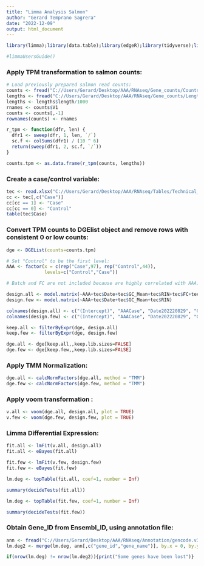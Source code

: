```yaml
---
title: "Limma Analysis Salmon"
author: "Gerard Temprano Sagrera"
date: "2022-12-09"
output: html_document
---
```


```r
library(limma);library(data.table);library(edgeR);library(tidyverse);library(openxlsx)
```


```r
#limmaUsersGuide()
```

### Apply TPM transformation to salmon counts:

```r
# Load previously prepared salmon read counts:
counts <- fread("C://Users/Gerard/Desktop/AAA/RNAseq/Gene_counts/Counts.salmon.txt")
lengths <- fread("C://Users/Gerard/Desktop/AAA/RNAseq/Gene_counts/Lengths.txt")
lengths <- lengths$length/1000
rnames <- counts$V1
counts <- counts[,-1]
rownames(counts) <- rnames

r_tpm <- function(dfr, len) {
  dfr1 <- sweep(dfr, 1, len, `/`)
  sc.f <- colSums(dfr1) / (10 ^ 6)
  return(sweep(dfr1, 2, sc.f, `/`))
}

counts.tpm <- as.data.frame(r_tpm(counts, lengths))
```

### Create a case/control variable:

```r
tec <- read.xlsx("C://Users/Gerard/Desktop/AAA/RNAseq/Tables/Technical_CompleteV2.xlsx")
cc <- tec[,c("Case")]
cc[cc == 1] <- "Case"
cc[cc == 0] <- "Control"
table(tec$Case)
```

### Convert TPM counts to DGElist object and remove rows with consistent 0 or low counts:

```r
dge <- DGEList(counts=counts.tpm)

# Set "Control" to be the first level:
AAA <- factor(x = c(rep("Case",97), rep("Control",44)),
              levels=c("Control","Case"))

# Batch and FC are not included because are highly correlated with AAA:

design.all <- model.matrix(~AAA+tec$Date+tec$GC_Mean+tec$RIN+tec$FC+tec$Batch)
design.few <- model.matrix(~AAA+tec$Date+tec$GC_Mean+tec$RIN)

colnames(design.all) <- c("(Intercept)", "AAACase", "Date202220829", "GC_Mean", "RIN","FC","Plate")
colnames(design.few) <- c("(Intercept)", "AAACase", "Date202220829", "GC_Mean", "RIN")

keep.all <- filterByExpr(dge, design.all)
keep.few <- filterByExpr(dge, design.few)

dge.all <- dge[keep.all,,keep.lib.sizes=FALSE]
dge.few <- dge[keep.few,,keep.lib.sizes=FALSE]
```

### Apply TMM Normalization:

```r
dge.all <- calcNormFactors(dge.all, method = "TMM")
dge.few <- calcNormFactors(dge.few, method = "TMM")
```

### Apply voom transformation   :

```r
v.all <- voom(dge.all, design.all, plot = TRUE)
v.few <- voom(dge.few, design.few, plot = TRUE)
```

### Limma Differential Expression:

```r
fit.all <- lmFit(v.all, design.all)
fit.all <- eBayes(fit.all)
```

```r
fit.few <- lmFit(v.few, design.few)
fit.few <- eBayes(fit.few)
```

```r
lm.deg <- topTable(fit.all, coef=1, number = Inf)

summary(decideTests(fit.all))
```

```r
lm.deg <- topTable(fit.few, coef=1, number = Inf)

summary(decideTests(fit.few))
```

### Obtain Gene_ID from Ensembl_ID, using annotation file:

```r
ann <- fread("C://Users/Gerard/Desktop/AAA/RNAseq/Annotation/gencode.v34.annotation.fixed.gtf.gz")
lm.deg2 <- merge(lm.deg, ann[,c("gene_id","gene_name")], by.x = 0, by.y = "gene_id")

if(nrow(lm.deg) != nrow(lm.deg2)){print("Some genes have been lost")}
```













